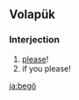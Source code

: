 ==Volapük==

===Interjection===
{{head|vo|interjection}}

# [[please]]!
# if you please!

[[ja:begö]]